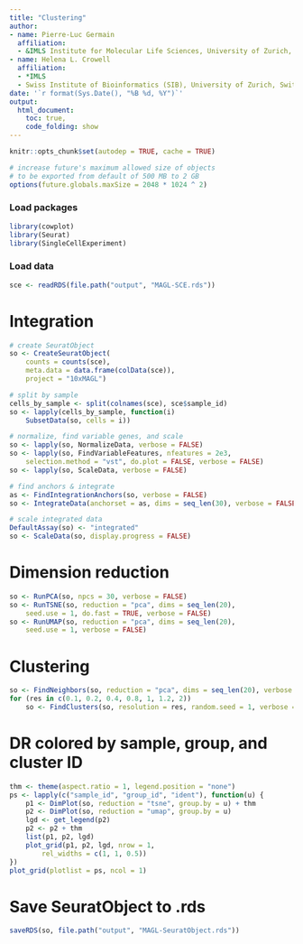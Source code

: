 ```yaml
---
title: "Clustering"
author: 
- name: Pierre-Luc Germain
  affiliation:
  - &IMLS Institute for Molecular Life Sciences, University of Zurich, Switzerland
- name: Helena L. Crowell
  affiliation: 
  - *IMLS
  - Swiss Institute of Bioinformatics (SIB), University of Zurich, Switzerland
date: '`r format(Sys.Date(), "%B %d, %Y")`'
output:
  html_document:
    toc: true,
    code_folding: show
---
```


```r
knitr::opts_chunk$set(autodep = TRUE, cache = TRUE)
```

```r
# increase future's maximum allowed size of objects
# to be exported from default of 500 MB to 2 GB
options(future.globals.maxSize = 2048 * 1024 ^ 2)
```

### Load packages
```r
library(cowplot)
library(Seurat)
library(SingleCellExperiment)
```

### Load data
```r
sce <- readRDS(file.path("output", "MAGL-SCE.rds"))
```

# Integration
```r
# create SeuratObject
so <- CreateSeuratObject(
    counts = counts(sce),
    meta.data = data.frame(colData(sce)),
    project = "10xMAGL")

# split by sample
cells_by_sample <- split(colnames(sce), sce$sample_id)
so <- lapply(cells_by_sample, function(i)
    SubsetData(so, cells = i))

# normalize, find variable genes, and scale
so <- lapply(so, NormalizeData, verbose = FALSE)
so <- lapply(so, FindVariableFeatures, nfeatures = 2e3,
    selection.method = "vst", do.plot = FALSE, verbose = FALSE)
so <- lapply(so, ScaleData, verbose = FALSE)

# find anchors & integrate
as <- FindIntegrationAnchors(so, verbose = FALSE)
so <- IntegrateData(anchorset = as, dims = seq_len(30), verbose = FALSE)

# scale integrated data
DefaultAssay(so) <- "integrated"
so <- ScaleData(so, display.progress = FALSE)
```

# Dimension reduction
```r
so <- RunPCA(so, npcs = 30, verbose = FALSE)
so <- RunTSNE(so, reduction = "pca", dims = seq_len(20),
    seed.use = 1, do.fast = TRUE, verbose = FALSE)
so <- RunUMAP(so, reduction = "pca", dims = seq_len(20),
    seed.use = 1, verbose = FALSE)
```

# Clustering
```r
so <- FindNeighbors(so, reduction = "pca", dims = seq_len(20), verbose = FALSE)
for (res in c(0.1, 0.2, 0.4, 0.8, 1, 1.2, 2))
    so <- FindClusters(so, resolution = res, random.seed = 1, verbose = FALSE)
```

# DR colored by sample, group, and cluster ID
```r
thm <- theme(aspect.ratio = 1, legend.position = "none")
ps <- lapply(c("sample_id", "group_id", "ident"), function(u) {
    p1 <- DimPlot(so, reduction = "tsne", group.by = u) + thm
    p2 <- DimPlot(so, reduction = "umap", group.by = u)
    lgd <- get_legend(p2)
    p2 <- p2 + thm
    list(p1, p2, lgd)
    plot_grid(p1, p2, lgd, nrow = 1,
        rel_widths = c(1, 1, 0.5))
})
plot_grid(plotlist = ps, ncol = 1)
```

# Save SeuratObject to .rds
```r
saveRDS(so, file.path("output", "MAGL-SeuratObject.rds"))
```

